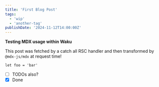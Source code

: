```yaml
---
title: 'First Blog Post'
tags:
  - 'wip'
  - 'another-tag'
publishDate: '2024-11-12T14:00:00Z'
---
```


**Testing MDX usage within Waku**

This post was fetched by a catch all RSC handler and then transformed by `@mdx-js/mdx` at request time!

```tsx
let foo = 'bar'
```

- [ ] TODOs also?
- [x] Done